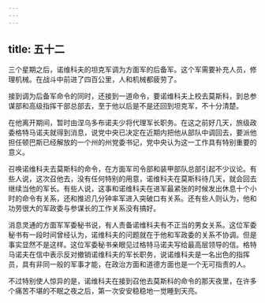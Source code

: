 ```yaml
---
---
---
```

title: 五十二
---



三个星期之后，诺维科夫的坦克军调为方面军的后备军。这个军需要补充人员，修理机械。在战斗中前进了四百公里，人和机械都疲劳了。

接到调为后备军命令的同时，还接到一道命令，要诺维科夫上校去莫斯科，到总参谋部和高级指挥干部总部去，至于他以后是不是还回到坦克军，不十分清楚。

在他离开期间，暂时由涅乌多布诺夫少将代理军长职务。在这之前好几天，旅级政委格特马诺夫就得到消息，说党中央已决定在近期内把他从部队中调回去，要派他担任顿巴斯已经解放的一个州的州党委书记，党中央认为这一工作具有特别重要的意义。

召唤诺维科夫去莫斯科的命令，在方面军司令部和装甲部队总部引起不少议论。有些人说，这次召他去，没有任何特别的用意，诺维科夫在莫斯科待几天，就会回去继续当他的军长。有些人说，这事和诺维科夫在进军最紧张的时候发出休息十个小时的命令有关系，还和推迟几分钟率军进入突破口有关系。还有些人则认为，他和功劳很大的军政委与参谋长的工作关系没有搞好。

消息灵通的方面军军委秘书说，有人责备诺维科夫有不正当的男女关系。这位军委秘书有一段时间曾经认为，诺维科夫的问题就在于他和军政委的关系不协调。但是事实显然不是这样。这位军委秘书亲眼见过格特马诺夫写给最高层领导的信。格特马诺夫在信中表示反对撤销诺维科夫的军长职务，说诺维科夫是一名出色的指挥员，具有非同一般的军事才能，在政治方面和道德方面也是一个无可指责的人。

不过特别使人惊异的是，诺维科夫在接到召他去莫斯科的命令的那天夜里，在许多个痛苦不堪的不眠之夜之后，第一次安安稳稳地一觉睡到天亮。